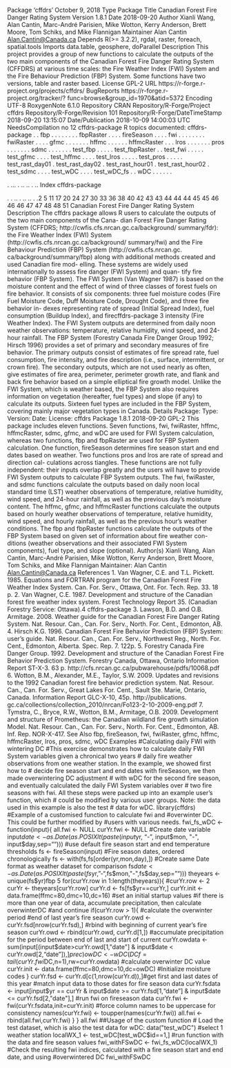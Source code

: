 Package ‘cffdrs’
October 9, 2018
Type Package
Title Canadian Forest Fire Danger Rating System
Version 1.8.1
Date 2018-09-20
Author Xianli Wang, Alan Cantin, Marc-André Parisien, Mike Wotton, Kerry
Anderson, Brett Moore, Tom Schiks, and Mike Flannigan
Maintainer Alan Cantin <Alan.Cantin@Canada.ca>
Depends R(>= 3.2.2), rgdal, raster, foreach, spatial.tools
Imports data.table, geosphere, doParallel
Description This project provides a group of new functions to calculate the
outputs of the two main components of the Canadian Forest Fire Danger Rating
System (CFFDRS) at various time scales: the Fire Weather Index (FWI) System and
the Fire Behaviour Prediction (FBP) System. Some functions have two versions,
table and raster based.
License GPL-2
URL https://r-forge.r-project.org/projects/cffdrs/
BugReports https://r-forge.r-project.org/tracker/?
func=browse&group_id=1970&atid=5372
Encoding UTF-8
RoxygenNote 6.1.0
Repository CRAN
Repository/R-Forge/Project cffdrs
Repository/R-Forge/Revision 101
Repository/R-Forge/DateTimeStamp 2018-09-20 13:15:07
Date/Publication 2018-10-09 14:00:03 UTC
NeedsCompilation no
12
cffdrs-package
R topics documented:
cffdrs-package . .
fbp . . . . . . . .
fbpRaster . . . .
fireSeason . . . .
fwi . . . . . . . .
fwiRaster . . . .
gfmc . . . . . . .
hffmc . . . . . .
hffmcRaster . . .
lros . . . . . . .
pros . . . . . . .
sdmc . . . . . . .
test_fbp . . . . .
test_fbpRaster . .
test_fwi . . . . .
test_gfmc . . . .
test_hffmc . . . .
test_lros . . . . .
test_pros . . . . .
test_rast_day01 .
test_rast_day02 .
test_rast_hour01 .
test_rast_hour02 .
test_sdmc . . . .
test_wDC . . . .
test_wDC_fs . .
wDC . . . . . . 




.
...
.
..
..
.
..
Index
cffdrs-package




.
.
..
.
..
..
.
.2
5
11
17
20
24
27
30
33
36
38
40
42
43
43
44
44
44
45
45
46
46
46
47
47
48
48
51
Canadian Forest Fire Danger Rating System
Description
The cffdrs package allows R users to calculate the outputs of the two main components of the Cana-
dian Forest Fire Danger Rating System (CFFDRS; http://cwfis.cfs.nrcan.gc.ca/background/
summary/fdr): the Fire Weather Index (FWI) System (http://cwfis.cfs.nrcan.gc.ca/background/
summary/fwi) and the Fire Behaviour Prediction (FBP) System (http://cwfis.cfs.nrcan.gc.
ca/background/summary/fbp) along with additional methods created and used Canadian fire mod-
elling. These systems are widely used internationally to assess fire danger (FWI System) and quan-
tify fire behavior (FBP System).
The FWI System (Van Wagner 1987) is based on the moisture content and the effect of wind of
three classes of forest fuels on fire behavior. It consists of six components: three fuel moisture
codes (Fire Fuel Moisture Code, Duff Moisture Code, Drought Code), and three fire behavior in-
dexes representing rate of spread (Initial Spread Index), fuel consumption (Buildup Index), and firecffdrs-package
3
intensity (Fire Weather Index). The FWI System outputs are determined from daily noon weather
observations: temperature, relative humidity, wind speed, and 24-hour rainfall.
The FBP System (Forestry Canada Fire Danger Group 1992; Hirsch 1996) provides a set of primary
and secondary measures of fire behavior. The primary outputs consist of estimates of fire spread
rate, fuel consumption, fire intensity, and fire description (i.e., surface, intermittent, or crown fire).
The secondary outputs, which are not used nearly as often, give estimates of fire area, perimeter,
perimeter growth rate, and flank and back fire behavior based on a simple elliptical fire growth
model. Unlike the FWI System, which is weather based, the FBP System also requires information
on vegetation (hereafter, fuel types) and slope (if any) to calculate its outputs. Sixteen fuel types
are included in the FBP System, covering mainly major vegetation types in Canada.
Details
Package:
Type:
Version:
Date:
License:
cffdrs
Package
1.8.1
2018-09-20
GPL-2
This package includes eleven functions. Seven functions, fwi, fwiRaster, hffmc, hffmcRaster,
sdmc, gfmc, and wDC are used for FWI System calculation, whereas two functions, fbp and fbpRaster
are used for FBP System calculation. One function, fireSeason determines fire season start and
end dates based on weather. Two functions pros and lros are rate of spread and direction cal-
culations across tiangles. These functions are not fully independent: their inputs overlap greatly
and the users will have to provide FWI System outputs to calculate FBP System outputs. The fwi,
fwiRaster, and sdmc functions calculate the outputs based on daily noon local standard time (LST)
weather observations of temperature, relative humidity, wind speed, and 24-hour rainfall, as well
as the previous day’s moisture content. The hffmc, gfmc, and hffmcRaster functions calculate the
outputs based on hourly weather observations of temperature, relative humidity, wind speed, and
hourly rainfall, as well as the previous hour’s weather conditions. The fbp and fbpRaster functions
calculate the outputs of the FBP System based on given set of information about fire weather con-
ditions (weather observations and their associated FWI System components), fuel type, and slope
(optional).
Author(s)
Xianli Wang, Alan Cantin, Marc-André Parisien, Mike Wotton, Kerry Anderson, Brett Moore, Tom
Schiks, and Mike Flannigan
Maintainer: Alan Cantin <Alan.Cantin@Canada.ca>
References
1. Van Wagner, C.E. and T.L. Pickett. 1985. Equations and FORTRAN program for the Canadian
Forest Fire Weather Index System. Can. For. Serv., Ottawa, Ont. For. Tech. Rep. 33. 18 p.
2. Van Wagner, C.E. 1987. Development and structure of the Canadian forest fire weather index
system. Forest Technology Report 35. (Canadian Forestry Service: Ottawa).4
cffdrs-package
3. Lawson, B.D. and O.B. Armitage. 2008. Weather guide for the Canadian Forest Fire Danger
Rating System. Nat. Resour. Can., Can. For. Serv., North. For. Cent., Edmonton, AB.
4. Hirsch K.G. 1996. Canadian Forest Fire Behavior Prediction (FBP) System: user’s guide. Nat.
Resour. Can., Can. For. Serv., Northwest Reg., North. For. Cent., Edmonton, Alberta. Spec. Rep.
7. 122p.
5. Forestry Canada Fire Danger Group. 1992. Development and structure of the Canadian Forest
Fire Behavior Prediction System. Forestry Canada, Ottawa, Ontario Information Report ST-X-3.
63 p. http://cfs.nrcan.gc.ca/pubwarehouse/pdfs/10068.pdf
6. Wotton, B.M., Alexander, M.E., Taylor, S.W. 2009. Updates and revisions to the 1992 Canadian
forest fire behavior prediction system. Nat. Resour. Can., Can. For. Serv., Great Lakes For. Cent.,
Sault Ste. Marie, Ontario, Canada. Information Report GLC-X-10, 45p. http://publications.
gc.ca/collections/collection_2010/nrcan/Fo123-2-10-2009-eng.pdf
7. Tymstra, C., Bryce, R.W., Wotton, B.M., Armitage, O.B. 2009. Development and structure of
Prometheus: the Canadian wildland fire growth simulation Model. Nat. Resour. Can., Can. For.
Serv., North. For. Cent., Edmonton, AB. Inf. Rep. NOR-X-417.
See Also
fbp, fireSeason, fwi, fwiRaster, gfmc, hffmc, hffmcRaster, lros, pros, sdmc, wDC
Examples
#Calculating daily FWI with wintering DC
#This exercise demonstrates how to calculate daily FWI System variables given a chronical two years
# daily fire weather observations from one weather station. In the example, we showed first how to
# decide fire season start and end dates with fireSeason, we then made overwintering DC adjustment
# with wDC for the second fire season, and eventually calculated the daily FWI System variables over
# two fire seasons with fwi. All these steps were packed up into an example user's function, which
# could be modified by various user groups. Note: the data used in this example is also the test
# data for wDC.
library(cffdrs)
#Example of a customised function to calculate fwi and
#overwinter DC. This could be further modified by
#users with various needs.
fwi_fs_wDC <- function(input){
all.fwi <- NULL
curYr.fwi <- NULL
#Create date variable
input$date <- as.Date(as.POSIXlt(paste(input$yr, "-", input$mon, "-", input$day,sep="")))
#use default fire season start and end temperature thresholds
fs <- fireSeason(input)
#Fire season dates, ordered chronologically
fs <- with(fs,fs[order(yr,mon,day),])
#Create same Date format as weather dataset for comparison
fs$date <- as.Date(as.POSIXlt(paste(fs$yr,"-",fs$mon,"-",fs$day,sep="")))
theyears <- unique(fs$yr)fbp
5
for(curYr.row in 1:length(theyears)){
#curYr.row <- 2
curYr <- theyears[curYr.row]
curYr.d <- fs[fs$yr==curYr,]
curYr.init <- data.frame(ffmc=80,dmc=10,dc=16) #set an initial startup values
#if there is more than one year of data, accumulate precipitation, then calculate overwinterDC
#and continue
if(curYr.row > 1){
#calculate the overwinter period
#end of last year's fire season
curYr.owd <- curYr.fsd[nrow(curYr.fsd),]
#rbind with beginning of current year's fire season
curYr.owd <- rbind(curYr.owd, curYr.d[1,])
#accumulate precipitation for the period between end of last and start of current
curYr.owdata <- sum(input[(input$date>curYr.owd[1,"date"] &
input$date < curYr.owd[2,"date"]),]$prec)
owDC <- wDC(DCf=tail(curYr.fwi$DC,n=1),rw=curYr.owdata) #calculate overwinter DC value
curYr.init <- data.frame(ffmc=80,dmc=10,dc=owDC) #Initialize moisture codes
}
curYr.fsd <- curYr.d[c(1,nrow(curYr.d)),]#get first and last dates of this year
#match input data to those dates for fire season data
curYr.fsdata <- input[input$yr == curYr & input$date >= curYr.fsd[1,"date"] &
input$date <= curYr.fsd[2,"date"],]
#run fwi on fireseason data
curYr.fwi <- fwi(curYr.fsdata,init=curYr.init)
#force column names to be uppercase for consistency
names(curYr.fwi) <- toupper(names(curYr.fwi))
all.fwi <- rbind(all.fwi,curYr.fwi)
}
}
all.fwi
##Usage of the custom function
# Load the test dataset, which is also the test data for wDC:
data("test_wDC")
#select 1 weather station
localWX_1 <- test_wDC[test_wDC$id==1,]
#run function with the data and fire season values
fwi_withFSwDC <- fwi_fs_wDC(localWX_1)
#Check the resulting fwi indices, calculated with a fire season start and end date, and using
#overwintered DC
fwi_withFSwDC
